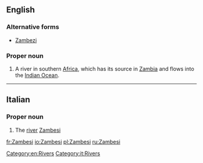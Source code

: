 ==English==
{{wikipedia}}

===Alternative forms===
* [[Zambezi]]

===Proper noun===
{{en-proper noun}}

# A river in southern [[Africa]], which has its source in [[Zambia]] and flows into the [[Indian Ocean]].

[[Category:en:Rivers]]

----

==Italian==

===Proper noun===
{{wikipedia|lang=it}}
{{it-proper noun}}

# The [[river]] [[Zambesi]] 

[[Category:it:Rivers]]

[[fr:Zambesi]]
[[io:Zambesi]]
[[pl:Zambesi]]
[[ru:Zambesi]]